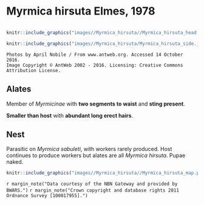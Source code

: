 # **Myrmica hirsuta** Elmes, 1978

```marginfigure
```

```r
knitr::include_graphics("images//Myrmica_hirsuta//Myrmica_hirsuta_head.jpg")
```

```r
knitr::include_graphics("images//Myrmica_hirsuta/Myrmica_hirsuta_side.jpg")
```

```block
Photos by April Nobile / From www.antweb.org. Accessed 14 October 2016.
Image Copyright © AntWeb 2002 - 2016. Licensing: Creative Commons Attribution License.
```

## Alates
Member of *Myrmicinae* with **two segments to waist** and **sting present**.

**Smaller than host** with **abundant long erect hairs**.

## Nest
Parasitic on *Myrmica sabuleti*, with workers rarely produced. Host continues to produce workers but alates are all *Myrmica hirsuta*. Pupae naked.

```r
knitr::include_graphics("images//Myrmica_hirsuta//Myrmica_hirsuta_map.png")
```
`r margin_note("Data courtesy of the NBN Gateway and provided by BWARS.")`
`r margin_note("Crown copyright and database rights 2011 Ordnance Survey [100017955].")`

\pagebreak